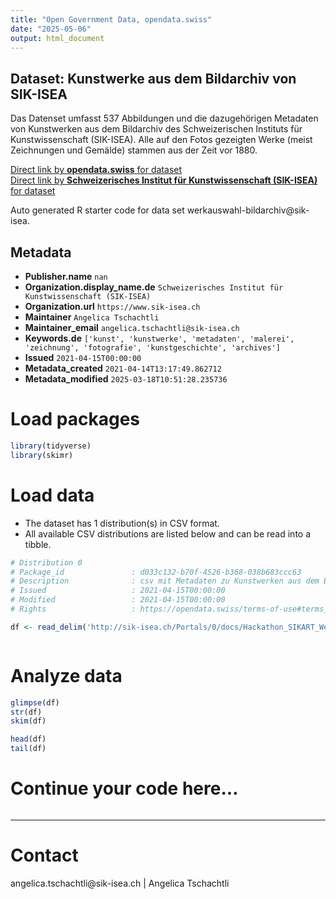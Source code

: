 ```yaml
---
title: "Open Government Data, opendata.swiss"
date: "2025-05-06"
output: html_document
---
```


## Dataset: Kunstwerke aus dem Bildarchiv von SIK-ISEA

Das Datenset umfasst 537 Abbildungen und die dazugehörigen Metadaten von Kunstwerken aus dem Bildarchiv des Schweizerischen Instituts für Kunstwissenschaft (SIK-ISEA). Alle auf den Fotos gezeigten Werke (meist Zeichnungen und Gemälde) stammen aus der Zeit vor 1880.

[Direct link by **opendata.swiss** for dataset](https://opendata.swiss/de/dataset/kunstwerke-aus-dem-bildarchiv-von-sik-isea)<br>
[Direct link by **Schweizerisches Institut für Kunstwissenschaft (SIK-ISEA)** for dataset](https://www.sikart.ch)

Auto generated R starter code for data set werkauswahl-bildarchiv@sik-isea.

## Metadata

- **Publisher.name** `nan`
- **Organization.display_name.de** `Schweizerisches Institut für Kunstwissenschaft (SIK-ISEA)`
- **Organization.url** `https://www.sik-isea.ch`
- **Maintainer** `Angelica Tschachtli`
- **Maintainer_email** `angelica.tschachtli@sik-isea.ch`
- **Keywords.de** `['kunst', 'kunstwerke', 'metadaten', 'malerei', 'zeichnung', 'fotografie', 'kunstgeschichte', 'archives']`
- **Issued** `2021-04-15T00:00:00`
- **Metadata_created** `2021-04-14T13:17:49.862712`
- **Metadata_modified** `2025-03-18T10:51:28.235736`


# Load packages

```r

library(tidyverse)
library(skimr)

```

# Load data

-   The dataset has 1 distribution(s) in CSV format.
-   All available CSV distributions are listed below and can be read into a tibble.

```r

# Distribution 0
# Package_id               : d033c132-b70f-4526-b368-038b683ccc63
# Description              : csv mit Metadaten zu Kunstwerken aus dem Bildarchiv von SIK-ISEA
# Issued                   : 2021-04-15T00:00:00
# Modified                 : 2021-04-15T00:00:00
# Rights                   : https://opendata.swiss/terms-of-use#terms_by

df <- read_delim('http://sik-isea.ch/Portals/0/docs/Hackathon_SIKART_Werkauswahl_20210415.csv')



```

# Analyze data

```r

glimpse(df)
str(df)
skim(df)

head(df)
tail(df)

```

# Continue your code here...

```r

```

------------------------------------------------------------------------

# Contact

angelica.tschachtli@sik-isea.ch | Angelica Tschachtli
